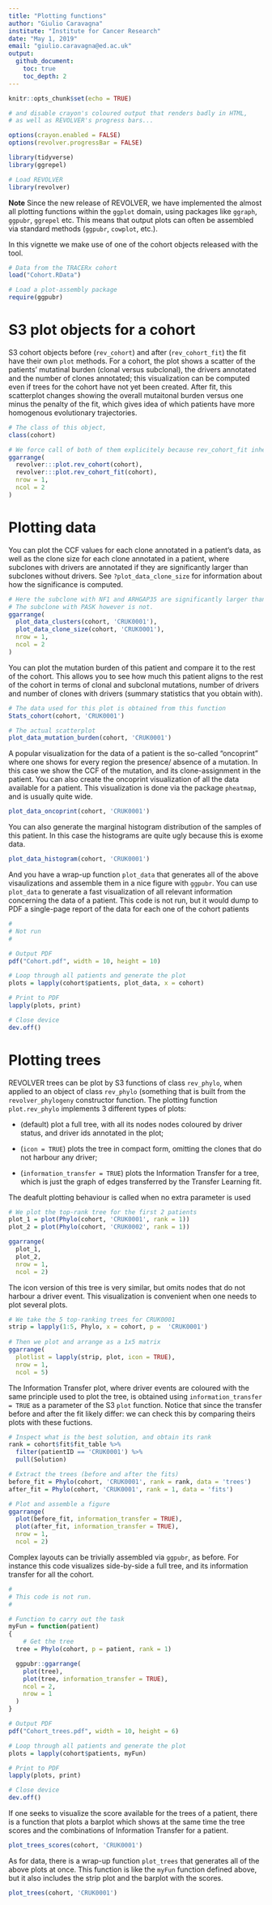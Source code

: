 ```yaml
---
title: "Plotting functions"
author: "Giulio Caravagna"
institute: "Institute for Cancer Research"
date: "May 1, 2019"
email: "giulio.caravagna@ed.ac.uk"
output:
  github_document:
    toc: true
    toc_depth: 2
---
```



```r
knitr::opts_chunk$set(echo = TRUE)

# and disable crayon's coloured output that renders badly in HTML,
# as well as REVOLVER's progress bars...

options(crayon.enabled = FALSE)
options(revolver.progressBar = FALSE)

library(tidyverse)
library(ggrepel)

```

```r
# Load REVOLVER 
library(revolver)
```

**Note** Since the new release of REVOLVER, we have implemented the almost all plotting functions within the `ggplot` domain, using packages like `ggraph`, `ggpubr`, `ggrepel` etc. This means that output plots can often be assembled via standard methods (`ggpubr`, `cowplot`, etc.).

In this vignette we make use of one of the cohort objects released with the tool.
```r
# Data from the TRACERx cohort 
load("Cohort.RData") 

# Load a plot-assembly package
require(ggpubr)
```


# S3 plot objects for a cohort 

S3 cohort objects before (`rev_cohort`) and after (`rev_cohort_fit`) the fit have their own `plot` methods. For a cohort, the plot shows a scatter of the patients' mutatinal burden (clonal versus subclonal), the drivers annotated and the number of clones annotated; this visualization can be computed even if trees for the cohort have not yet been created. After fit, this scatterplot changes showing the overall mutaitonal burden versus one minus the penalty of the fit, which gives idea of which patients have more homogenous evolutionary trajectories.
```r
# The class of this object, 
class(cohort)

# We force call of both of them explicitely because rev_cohort_fit inherits from rev_cohort
ggarrange(
  revolver:::plot.rev_cohort(cohort),
  revolver:::plot.rev_cohort_fit(cohort),
  nrow = 1,
  ncol = 2
)
```



# Plotting data

You can plot the CCF values for each clone annotated in a patient's data, as well as the clone size for each clone annotated in a patient, where subclones with drivers are annotated if they are significantly larger than subclones without drivers. See `?plot_data_clone_size` for information about how the significance is computed.
```r
# Here the subclone with NF1 and ARHGAP35 are significantly larger than the subclones without drivers.
# The subclone with PASK however is not.
ggarrange(
  plot_data_clusters(cohort, 'CRUK0001'),
  plot_data_clone_size(cohort, 'CRUK0001'),
  nrow = 1,
  ncol = 2
)
```

You can plot the mutation burden of this patient and compare it to the rest of the cohort. This allows you to see how much this patient aligns to the rest of the cohort in terms of clonal and subclonal mutations, number of drivers and number of clones with drivers (summary statistics that you obtain with).
```r
# The data used for this plot is obtained from this function
Stats_cohort(cohort, 'CRUK0001')

# The actual scatterplot
plot_data_mutation_burden(cohort, 'CRUK0001')
```

A popular visualization for the data of a patient is the so-called "oncoprint" where one shows for every region the presence/ absence of a mutation. In this case we show the CCF of the mutation, and its clone-assignment in the patient.
You can also create the oncoprint visualization of all the data available for a patient. This visualization is done via the package `pheatmap`, and is usually quite wide.

```r
plot_data_oncoprint(cohort, 'CRUK0001')
```

You can also generate the marginal histogram distribution of the samples of this patient. In this case the histograms are quite ugly because this is exome data.

```r
plot_data_histogram(cohort, 'CRUK0001')
```

And you have a wrap-up function `plot_data` that generates all of the above visaulizations and assemble them in a nice figure with `ggpubr`. You can use `plot_data` to generate a fast visualization of all relevant information concerning the data of a patient. This code is not run, but it would dump to PDF a single-page report of the data for each one of the cohort patients

```r
# 
# Not run
# 

# Output PDF 
pdf("Cohort.pdf", width = 10, height = 10)

# Loop through all patients and generate the plot 
plots = lapply(cohort$patients, plot_data, x = cohort)

# Print to PDF
lapply(plots, print)

# Close device
dev.off()
```


# Plotting trees

REVOLVER trees can be plot by S3 functions of class `rev_phylo`, when applied to an object of class `rev_phylo` (something that is built from the `revolver_phylogeny` constructor function. The  plotting function `plot.rev_phylo` implements 3 different types of plots:

* (default) plot a full tree, with all its nodes nodes coloured by driver status, and driver ids annotated in the plot;
* (`icon = TRUE`) plots the tree in compact form, omitting the clones that do not harbour any driver;

* (`information_transfer = TRUE`) plots the Information Transfer for a tree, which is just the graph of edges transferred by the Transfer Learning fit.


The deafult plotting behaviour is called when no extra parameter is used
```r
# We plot the top-rank tree for the first 2 patients
plot_1 = plot(Phylo(cohort, 'CRUK0001', rank = 1))
plot_2 = plot(Phylo(cohort, 'CRUK0002', rank = 1))

ggarrange(
  plot_1,
  plot_2,
  nrow = 1, 
  ncol = 2)
```

The icon version of this tree is very similar, but  omits nodes that do not harbour a driver event. This visualization is convenient when one needs to plot several plots.
```r
# We take the 5 top-ranking trees for CRUK0001
strip = lapply(1:5, Phylo, x = cohort, p =  'CRUK0001')
  
# Then we plot and arrange as a 1x5 matrix
ggarrange(
  plotlist = lapply(strip, plot, icon = TRUE), 
  nrow = 1, 
  ncol = 5)
```

The Information Transfer plot, where driver events are coloured with the same principle used to plot the tree, is obtained using `information_transfer = TRUE` as a parameter of the S3 `plot` function. Notice that since the transfer before and after the fit likely differ: we can check this by comparing theirs plots with these fuctions.
```r
# Inspect what is the best solution, and obtain its rank
rank = cohort$fit$fit_table %>%
  filter(patientID == 'CRUK0001') %>%
  pull(Solution)  

# Extract the trees (before and after the fits)
before_fit = Phylo(cohort, 'CRUK0001', rank = rank, data = 'trees')
after_fit = Phylo(cohort, 'CRUK0001', rank = 1, data = 'fits')

# Plot and assemble a figure
ggarrange(
  plot(before_fit, information_transfer = TRUE),
  plot(after_fit, information_transfer = TRUE),
  nrow = 1, 
  ncol = 2)
```


Complex layouts can be trivially assembled via `ggpubr`, as before. For instance this code visualizes side-by-side a full tree, and its information transfer for all the cohort. 
```r
# 
# This code is not run.
# 

# Function to carry out the task
myFun = function(patient)
{
    # Get the tree
  tree = Phylo(cohort, p = patient, rank = 1)

  ggpubr::ggarrange(
    plot(tree),
    plot(tree, information_transfer = TRUE),
    ncol = 2,
    nrow = 1
  )
}

# Output PDF 
pdf("Cohort_trees.pdf", width = 10, height = 6)

# Loop through all patients and generate the plot 
plots = lapply(cohort$patients, myFun)

# Print to PDF
lapply(plots, print)

# Close device
dev.off()
```

If one seeks to visualize the score available for the trees of a patient, there is a function that plots a barplot which shows at the same time the tree scores and the combinations of Information Transfer for a patient.

```r

plot_trees_scores(cohort, 'CRUK0001')
```

As for data, there is a wrap-up function `plot_trees` that generates all of the above plots at once. This function is like the `myFun` function defined above, but it also includes the strip plot and the barplot with the scores.

```r
plot_trees(cohort, 'CRUK0001')
```


